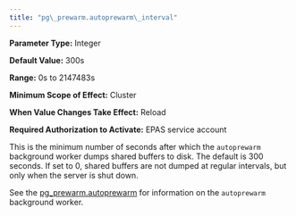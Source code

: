 ```yaml
---
title: "pg\_prewarm.autoprewarm\_interval"
---
```


<div id="pg_prewarm_autoprewarm_interval" class="registered_link"></div>

**Parameter Type:** Integer

**Default Value:** 300s

**Range:** 0s to 2147483s

**Minimum Scope of Effect:** Cluster

**When Value Changes Take Effect:** Reload

**Required Authorization to Activate:** EPAS service account

This is the minimum number of seconds after which the `autoprewarm` background worker dumps shared buffers to disk. The default is 300 seconds. If set to 0, shared buffers are not dumped at regular intervals, but only when the server is shut down.

See the [pg_prewarm.autoprewarm](16_pg_prewarm.autoprewarm/#pg_prewarm_autoprewarm) for information on the `autoprewarm` background worker.
